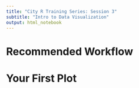 ```yaml
---
title: "City R Training Series: Session 3"
subtitle: "Intro to Data Visualization"
output: html_notebook
---
```


# Recommended Workflow

# Your First Plot


